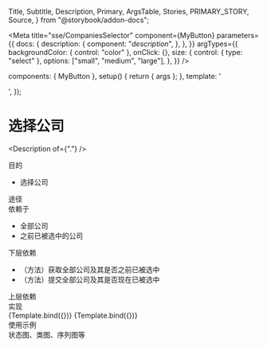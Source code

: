   Title,
  Subtitle,
  Description,
  Primary,
  ArgsTable,
  Stories,
  PRIMARY_STORY,
  Source,
} from "@storybook/addon-docs";

<Meta
  title="sse/CompaniesSelector"
  component={MyButton}
  parameters={{
    docs: {
      description: {
        component: "_description_",
      },
    },
  }}
  argTypes={{
    backgroundColor: { control: "color" },
    onClick: {},
    size: {
      control: { type: "select" },
      options: ["small", "medium", "large"],
    },
  }}
/>

  components: { MyButton },
  setup() {
    return { args };
  },
  template: '<div><my-button v-bind="args" /></div>',
});

# 选择公司

<Description of={"."} />

<Prototype />

<div className="subheading">目的</div>

- 选择公司

<div className="subheading">途径</div>
<div className="subheading">依赖于</div>

- 全部公司
- 之前已被选中的公司

<div className="subheading">下层依赖</div>

- （方法）获取全部公司及其是否之前已被选中
- （方法）提交全部公司及其是否现在已被选中

<div className="subheading">上层依赖</div>

<div className="subheading">实现</div>

<Canvas columns={5}>
  <Story name="Secondary" args={{ label: "secondary" }}>
    {Template.bind({})}
  </Story>
  <Story name="Large" args={{ size: "large", label: "Button" }}>
    {Template.bind({})}
  </Story>
</Canvas>

<div className="subheading">使用示例</div>

<Source dark id="." />

<div className="subheading">状态图、类图、序列图等</div>

<Chart />

<style>
  {`
    .subheading {
      --mediumdark: '#999999';
      font-weight: 900;
      font-size: 16px;
      color: #999;
      letter-spacing: 6px;
      line-height: 24px;
      text-transform: uppercase;
      margin-bottom: 12px;
      margin-top: 40px;
    }
`}
</style>
